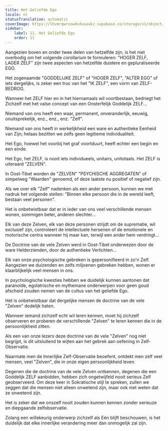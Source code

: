 ```yaml
---
title: Het Geliefde Ego
locale: nl
statusTranslation: automatic
coverImage: https://lhvmrqwrcowdvduuaukz.supabase.co/storage/v1/object/public/strapi-uploads/small_cover-tratado-de-psicologia-revolucionaria.webp-5e15e1cec4e0ebebcde5d7fc7565d8fd.webp
sidebar:
    label: 11. Het Geliefde Ego
    order: 11
---
```

Aangezien boven en onder twee delen van hetzelfde zijn, is het niet overbodig om het volgende corollarium te formuleren: "HOGER ZELF, LAGER ZELF" zijn twee aspecten van hetzelfde duistere en gepluraliseerde EGO.

Het zogenaamde "GODDELIJKE ZELF" of "HOGER ZELF", "ALTER EGO" of iets dergelijks, is zeker een truc van het "IK ZELF", een vorm van ZELF-BEDROG.

Wanneer het ZELF hier en in het hiernamaals wil voortbestaan, bedriegt het Zichzelf met het valse concept van een Onsterfelijk Goddelijk ZELF...

Niemand van ons heeft een waar, permanent, onveranderlijk, eeuwig, onuitsprekelijk, enz., enz., enz. "Zelf".

Niemand van ons heeft in werkelijkheid een ware en authentieke Eenheid van Zijn; helaas bezitten we zelfs geen legitieme individualiteit.

Het Ego, hoewel het voorbij het graf voortduurt, heeft echter een begin en een einde.

Het Ego, het ZELF, is nooit iets individueels, unitairs, unitotaals. Het ZELF is uiteraard "ZELVEN".

In Oost-Tibet worden de "ZELVEN" "PSYCHISCHE AGGREGATEN" of simpelweg "Waarden" genoemd, of deze laatste nu positief of negatief zijn.

Als we over elk "Zelf" nadenken als een ander persoon, kunnen we met nadruk het volgende stellen: "Binnen elke persoon die in de wereld leeft, bestaan veel personen".

Het is onbetwistbaar dat er in ieder van ons veel verschillende mensen wonen, sommigen beter, anderen slechter...

Elk van deze Zelven, elk van deze personen strijdt om de suprematie, wil exclusief zijn, controleert de intellectuele hersenen of de emotionele en motorische centra wanneer hij maar kan, terwijl een ander hem verdringt...

De Doctrine van de vele Zelven werd in Oost-Tibet onderwezen door de ware Helderzienden, door de authentieke Verlichten...

Elk van onze psychologische gebreken is gepersonifieerd in zo'n Zelf. Aangezien we duizenden en zelfs miljoenen gebreken hebben, wonen er klaarblijkelijk veel mensen in ons.

In psychologische kwesties hebben we duidelijk kunnen aantonen dat paranoïde, egolatrische en mythemane onderwerpen voor geen goud afscheid zouden nemen van de cultus van het geliefde Ego.

Het is onbetwistbaar dat dergelijke mensen de doctrine van de vele "Zelven" dodelijk haten.

Wanneer iemand zichzelf echt wil leren kennen, moet hij zichzelf observeren en proberen de verschillende "Zelven" te leren kennen die in de persoonlijkheid zitten.

Als een van onze lezers deze doctrine van de vele "Zelven" nog niet begrijpt, is dit uitsluitend te wijten aan het gebrek aan oefening in Zelf-Observatie.

Naarmate men de Innerlijke Zelf-Observatie beoefent, ontdekt men zelf veel mensen, veel "Zelven", die in onze eigen persoonlijkheid leven.

Degenen die de doctrine van de vele Zelven ontkennen, degenen die een Goddelijk ZELF aanbidden, hebben zich ongetwijfeld nooit serieus Zelf geobserveerd. Om deze keer in Sokratische stijl te spreken, zullen we zeggen dat die mensen niet alleen onwetend zijn, maar ook niet weten dat ze onwetend zijn.

Het is zeker dat we onszelf nooit zouden kunnen kennen zonder serieuze en diepgaande zelfobservatie.

Zolang een willekeurig onderwerp zichzelf als Eén blijft beschouwen, is het duidelijk dat elke innerlijke verandering meer dan onmogelijk zal zijn.

